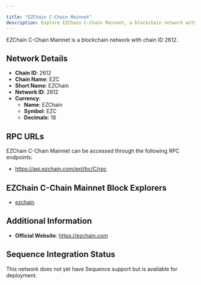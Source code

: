 ```yaml
---

title: "EZChain C-Chain Mainnet"
description: Explore EZChain C-Chain Mainnet, a blockchain network with chain ID 2612. Learn about its native currency, EZChain, and how to interact with the network.
---
```




EZChain C-Chain Mainnet is a blockchain network with chain ID 2612.

## Network Details

- **Chain ID**: 2612
- **Chain Name**: EZC
- **Short Name**: EZChain
- **Network ID**: 2612
- **Currency**: 
  - **Name**: EZChain
  - **Symbol**: EZC
  - **Decimals**: 18

## RPC URLs

EZChain C-Chain Mainnet can be accessed through the following RPC endpoints:

- https://api.ezchain.com/ext/bc/C/rpc

## EZChain C-Chain Mainnet Block Explorers

- [ezchain](https://cchain-explorer.ezchain.com)

## Additional Information

- **Official Website**: https://ezchain.com

## Sequence Integration Status

This network does not yet have Sequence support but is available for deployment.

